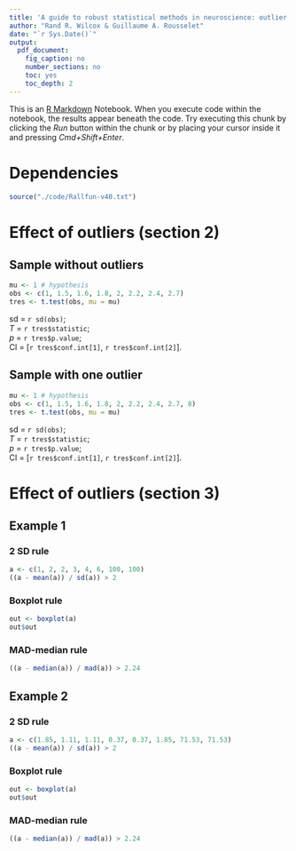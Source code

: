 ```yaml
---
title: 'A guide to robust statistical methods in neuroscience: outlier examples'
author: "Rand R. Wilcox & Guillaume A. Rousselet"
date: "`r Sys.Date()`"
output:
  pdf_document:
    fig_caption: no
    number_sections: no
    toc: yes
    toc_depth: 2
---
```


This is an [R Markdown](http://rmarkdown.rstudio.com) Notebook. When you execute code within the notebook, the results appear beneath the code. Try executing this chunk by clicking the *Run* button within the chunk or by placing your cursor inside it and pressing *Cmd+Shift+Enter*. 

# Dependencies

```r
source("./code/Rallfun-v40.txt")
```

# Effect of outliers (section 2)

## Sample without outliers
```r
mu <- 1 # hypothesis
obs <- c(1, 1.5, 1.6, 1.8, 2, 2.2, 2.4, 2.7)
tres <- t.test(obs, mu = mu)
```

sd = `r sd(obs)`;  
*T* = `r tres$statistic`;  
*p* = `r tres$p.value`;  
CI = [`r tres$conf.int[1]`, `r tres$conf.int[2]`].    

## Sample with one outlier
```r
mu <- 1 # hypothesis
obs <- c(1, 1.5, 1.6, 1.8, 2, 2.2, 2.4, 2.7, 8)
tres <- t.test(obs, mu = mu)
```

sd = `r sd(obs)`;  
*T* = `r tres$statistic`;    
*p* = `r tres$p.value`;    
CI = [`r tres$conf.int[1]`, `r tres$conf.int[2]`].  

# Effect of outliers (section 3)

## Example 1

### 2 SD rule
```r
a <- c(1, 2, 2, 3, 4, 6, 100, 100)
((a - mean(a)) / sd(a)) > 2
```

### Boxplot rule
```r
out <- boxplot(a)
out$out
```

### MAD-median rule
```r
((a - median(a)) / mad(a)) > 2.24 
```


## Example 2

### 2 SD rule
```r
a <- c(1.85, 1.11, 1.11, 0.37, 0.37, 1.85, 71.53, 71.53)
((a - mean(a)) / sd(a)) > 2
```

### Boxplot rule
```r
out <- boxplot(a)
out$out
```

### MAD-median rule
```r
((a - median(a)) / mad(a)) > 2.24 
```





